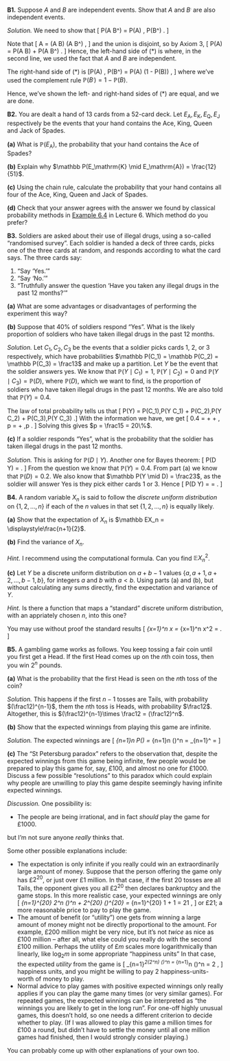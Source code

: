 :::: {.myq}
**B1.** Suppose $A$ and $B$ are independent events. Show that $A$ and $B^\comp$ are also independent events.

::: {.myanswers data-latex=""}
*Solution.* 
We need to show that
\[ \mathbb P(A \cap B^\comp) = \mathbb P(A) \, \mathbb P(B^\comp) . \tag{*} \]

Note that
\[ A = (A \cap B) \cup (A \cap B^\comp) , \]
and the union is disjoint, so by Axiom 3,
\[ \mathbb P(A) = \mathbb P(A \cap B) + \mathbb P(A \cap B^\comp) . \]
Hence, the left-hand side of $(*)$ is
\begin{align*}
\mathbb P(A \cap B^\comp)
&= \mathbb P(A) - \mathbb P(A \cap B) \\
&= \mathbb P(A) - \mathbb P(A)\,\mathbb P(B) \\
&= \mathbb P(A) \big(1 - \mathbb P(B)\big) ,
\end{align*}
where, in the second line, we used the fact that $A$ and $B$ are independent.

The right-hand side of $(*)$ is
\[\mathbb P(A) \, \mathbb P(B^\comp) = \mathbb P(A) \big(1 - \mathbb P(B)\big) , \]
where we've used the complement rule $\mathbb P(B^\comp) = 1- \mathbb P(B)$.

Hence, we've shown the left- and right-hand sides of $(*)$ are equal, and we are done.
:::
::::

<!--
::::: {.myq}
**B2.** Chloe cycles to work with probability $0.6$ and takes the bus with probability $0.4$. She has noticed that she is late 25% of the time when she takes the bus. Her boss notices that, on average, Chloe is late once per week (that is, one day in every five days).

:::: {.subq}
**(a)** What is the probability that Chloe will be late if she cycles to work?

::: {.myanswers data-latex=""}
*Solution.* 
Let $C$ be the event that Chloe cycles to work and $B$ the event that Chloe takes the bus. Let $L$ be the event that Chloe is late.

* We are told that $\mathbb P(C) = 0.6$ and $\mathbb P(B) = 0.4$. In particular, $B$ and $C$ make up a partition.
* We are told that $\mathbb P(L \mid B) = 0.2$.
* We are told that $\mathbb P(L) = \frac15 = 0.2$.
* We want to find out $\mathbb P(L  \mid C)$.

The law of total probability tells us that
\[  \mathbb P(L) = \mathbb P(C)\,\mathbb P(L \mid C) + \mathbb P(B) \, \mathbb P(L \mid B) . \]
Putting in everything we know, we get
\[ 0.2 = 0.6 \,\mathbb P(L \mid C) + 0.4 \times 0.2 , \]
which rearranges to $\mathbb P(L \mid C) = 0.2$.
:::
::::

:::: {.subq}
**(b)** Chloe is late today, and her boss suspects this is because she took the bus. What is the probability that this guess is correct?

::: {.myanswers data-latex=""}
*Solution.*
This is asking for $\mathbb P(B \mid L)$. We know $\mathbb P(L \mid B) = 0.2$, and want to switch the order of conditioning, so this is a job for Bayes' theorem! We have
\begin{align*}
\mathbb P(B \mid L) &= \frac{\mathbb P(B) \, \mathbb (L \mid B)}{\mathbb P(L)} \\
  &= \frac{0.4 \times 0.2}{0.2} \\
  &= 0.4 .
\end{align*}
:::
::::
:::::
-->

::::: {.myq}
**B2.** You are dealt a hand of 13 cards from a 52-card deck. Let $E_\mathrm{A}, E_\mathrm{K}, E_\mathrm{Q}, E_\mathrm{J}$ respectively be the events that your hand contains the Ace, King, Queen and Jack of Spades.

:::: {.subq}
**(a)** What is $\mathbb P(E_\mathrm{A})$, the probability that your hand contains the Ace of Spades?
::::

:::: {.subq}
**(b)** Explain why $\mathbb P(E_\mathrm{K} \mid E_\mathrm{A}) = \frac{12}{51}$.
:::::

:::: {.subq}
**(c)** Using the chain rule, calculate the probability that your hand contains all four of the Ace, King, Queen and Jack of Spades.
::::

:::: {.subq}
**(d)** Check that your answer agrees with the answer we found by classical probability methods in [Example 6.4](L06-classical-ii.html#exm:akqj) in Lecture 6. Which method do you prefer?
::::
:::::

<!--
:::: {.myq}
**B3.** Let $\Omega$ be a sample space, let $\mathbb P$ be a probability measure on $\Omega$, and fix an event $B \subset \Omega$ with $\mathbb P(B) > 0$. Show that the conditional probability $\mathbb P( {\cdot} \mid B)$ is also a probability measure on $\Omega$. That is, show that the conditional probability also satisfies the probability axioms:

1. $\mathbb P(A \mid B) \geq 0$ for all events $A \subset \Omega$;
1. $\mathbb P(\Omega \mid B) = 1$;
1. For disjoint events $A_1, A_2, \dots$, we have
\[ \mathbb P(A_1 \cup A_2 \cup \cdots \mid B) = \mathbb P(A_1 \mid B) + \mathbb P(A_2 \mid B) + \cdots . \]

::: {.myanswers data-latex=""}
*Solution.*
For Axiom 1, we have
\[ \mathbb P(A \mid B) = \frac{\mathbb P(A \cap B)}{\mathbb P(B)} . \]
The numerator is non-negative, by Axiom 1 for the probability measure $\mathbb P$, and the denominator is strictly positive, by assumption. Hence, the fraction is non-negative, as required.

For Axiom 2, note that, since $B \subset \Omega$, we have $\Omega \cap B = B$. Hence
\[ \mathbb P(\Omega \mid B) = \frac{\mathbb P(\Omega \cap B)}{\mathbb P(B)} = \frac{\mathbb P(B)}{\mathbb P(B)} = 1 , \]
as required.

For Axiom 3, note that the dsitributive law tells us that
\[ (A1 \cup A_2 \cup \cdots) \cap B = (A_1 \cap B) \cup (A_2 \cap B) \cup \cdots , \]
and the unions remain disjoint. Hence, we have
\begin{align*}
\mathbb P(A_1 &\cup A_2 \cup \cdots \mid B) \\
&= \frac{\mathbb P\big((A_1 \cup A_2 \cup \cdots) \cap B\big)}{\mathbb P(B)} \\
&= \frac{\mathbb P\big((A_1 \cap B) \cup (A_2 \cap B) \cup \dots\big)}{\mathbb P(B)} \\
&= \frac{\mathbb P(A_1 \cap B) + \mathbb P(A_2 \cap B) + \cdots}{\mathbb P(B)} \\
&= \frac{\mathbb P(A_1 \cap B)}{\mathbb P(B)} + \frac{\mathbb P(A_2 \cap B)}{\mathbb P(B)} + \cdots \\
&= \mathbb P(A_1 \mid B) + \mathbb P(A_2 \mid B) + \cdots, 
\end{align*}
where, in the fourth line we used Axiom 3 for the probability measure $\mathbb P(B)$. This proves Axiom 3, and we are done.
:::
::::
-->

::::: {.myq}
**B3.** Soldiers are asked about their use of illegal drugs, using a so-called "randomised survey". Each soldier is handed a deck of three cards, picks one of the three cards at random, and responds according to what the card says. The three cards say:

1. "Say 'Yes.'"
2. "Say 'No.'"
3. "Truthfully answer the question 'Have you taken any illegal drugs in the past 12 months?'"


:::: {.subq}
**(a)** What are some advantages or disadvantages of performing the experiment this way?
::::

:::: {.subq}
**(b)** Suppose that 40% of soldiers respond "Yes". What is the likely proportion of soldiers who have taken illegal drugs in the past 12 months.

::: {.myanswers data-latex=""}
*Solution.*
Let $C_1, C_2, C_3$ be the events that a soldier picks cards 1, 2, or 3 respectively, which have probabilities $\mathbb P(C_1) = \mathbb P(C_2) = \mathbb P(C_3) = \frac13$ and make up a partition. Let $Y$ be the event that the soldier answers yes. We know that $\mathbb P(Y \mid C_1) = 1$, $\mathbb P(Y \mid C_2) = 0$ and $\mathbb P(Y \mid C_3) = \mathbb P(D)$, where $\mathbb P(D)$, which we want to find, is the proportion of soldiers who have taken illegal drugs in the past 12 months. We are also told that $\mathbb P(Y) = 0.4$.

The law of total probability tells us that
\[ \mathbb P(Y) = \mathbb P(C_1)\,\mathbb P(Y \mid C_1) + \mathbb P(C_2)\,\mathbb P(Y \mid C_2) + 
\mathbb P(C_3)\,\mathbb P(Y \mid C_3) .\]
With the information we have, we get
\[ 0.4 = \tfrac13 \times 1 + \tfrac13 \times 0 + \tfrac13 \, p = \tfrac13 + \tfrac13 \,p . \]
Solving this gives $p = \frac15 = 20\%$.
:::
::::

:::: {.subq}
**(c)** If a soldier responds "Yes", what is the probability that the soldier has taken illegal drugs in the past 12 months.

::: {.myanswers data-latex=""}
*Solution.*
This is asking for $\mathbb P(D \mid Y)$. Another one for Bayes theorem:
\[ \mathbb P(D \mid Y) = \frac{\mathbb P(D) \mathbb P(Y \mid D)}{\mathbb P(Y)} . \]
From the question we know that $\mathbb P(Y) = 0.4$. From part (a) we know that $\mathbb P(D) = 0.2$. We also know that $\mathbb P(Y \mid D) = \frac23$, as the soldier will answer Yes is they pick either cards 1 or 3. Hence
\[ \mathbb P(D \mid Y) = \frac{0.2 \times \frac23}{0.4} = \frac13 . \]
:::
::::
:::::

::::: {.myq}
**B4.** A random variable $X_n$ is said to follow the *discrete uniform distribution* on $\{1, 2, \dots, n\}$ if each of the $n$ values in that set $\{1,2,\dots,n\}$ is equally likely.

:::: {.subq}
**(a)** Show that the expectation of $X_n$ is $\mathbb EX_n = \displaystyle\frac{n+1}{2}$.
::::

:::: {.subq}
**(b)** Find the variance of $X_n$.

::: {.myanswers data-latex=""}
*Hint.* I recommend using the computational formula. Can you find $\mathbb EX_n^2$.
:::
::::

:::: {.subq}
**(c)** Let $Y$ be a discrete uniform distribution on $a+b-1$ values $\{a, a+1, a+2, \dots, b-1, b\}$, for integers $a$ and $b$ with $a<b$. Using parts (a) and (b), but without calculating any sums directly, find the expectation and variance of $Y$.

::: {.myanswers data-latex=""}
*Hint.* Is there a function that maps a "standard" discrete uniform distribution, with an appriately chosen $n$, into this one?
:::
::::

You may use without proof the standard results
\[ \sum_{x=1}^n x = \frac{n(n+1)}{2} \qquad  \sum_{x=1}^n x^2 = \frac{n(n+1)(2n+1)}{6} . \]
:::::


::::: {.myq}
**B5.** A gambling game works as follows. You keep tossing a fair coin until you first get a Head. If the first Head comes up on the $n$th coin toss, then you win $2^n$ pounds.

:::: {.subq}
**(a)** What is the probability that the first Head is seen on the $n$th toss of the coin?

::: {.myanswers data-latex=""}
*Solution.*
This happens if the first $n-1$ tosses are Tails, with probability $(\frac12)^{n-1}$, them the $n$th toss is Heads, with probability $\frac12$. Altogether, this is $(\frac12)^{n-1}\times \frac12 = (\frac12)^n$.
:::
::::

:::: {.subq}
**(b)** Show that the expected winnings from playing this game are infinite.

::: {.myanswers data-latex=""}
*Solution.*
The expected winnings are
\[ \sum_{n=1}^\infty 2^n \times \mathbb P(\text{first Head on $n$th toss}) = \sum_{n=1}^\infty 2^n \times \big(\tfrac12\big)^n = \sum_{n=1}^\infty 1 = \infty \]
:::
::::

:::: {.subq}
**(c)** The "St Petersburg paradox" refers to the observation that, despite the expected winnings from this game being infinite, few people would be prepared to play this game for, say, £100, and almost no one for £1000. Discuss a few possible "resolutions" to this paradox which could explain why people are unwilling to play this game despite seemingly having infinite expected winnings.

::: {.myanswers data-latex=""}
*Discussion.*
One possibility is:

* The people are being irrational, and in fact *should* play the game for £1000.

but I'm not sure anyone *really* thinks that.

Some other possible explanations include:

* The expectation is only infinite if you really could win an extraordinarily large amount of money. Suppose that the person offering the game only has £$2^{20}$, or just over £1 million. In that case, if the first 20 tosses are all Tails, the opponent gives you all £$2^{20}$ then declares bankruptcy and the game stops. In this more realistic case, your expected winnings are only
\[  \sum_{n=1}^{20} 2^n \times \big(\tfrac12\big)^n + 2^{20} \times \big(\tfrac12\big)^{20} = \sum_{n=1}^{20} 1 + 1 = 21 , \]
or £21; a more reasonable price to pay to play the game.
* The amount of benefit (or "utility") one gets from winning a large amount of money might not be directly proportional to the amount. For example, £200 million might be very nice, but it's not *twice* as nice as £100 million -- after all, what else could you really do with the second £100 million. Perhaps the utility of £$m$ scales more logarithmically than linearly, like $\log_2 m$ in some appropriate "happiness units" In that case, the expected *utility* from the game is
\[ \sum_{n=1}^\infty \log_2(2^n) \times \big(\tfrac12\big)^n = \sum_{n=1}^\infty n \times \big(\tfrac12\big)^n = 2 , \]
happiness units, and you might be willing to pay 2 happiness-units-worth of money to play.
* Normal advice to play games with positive expected winnings only really applies if you can play the game many times (or very similar games). For repeated games, the expected winnings can be interpreted as "the winnings you are likely to get in the long run". For one-off highly unusual games, this doesn't hold, so one needs a different criterion to decide whether to play. (If I was allowed to play this game a million times for £100 a round, but didn't have to settle the money until all one million games had finished, then I would strongly consider playing.)

You can probably come up with other explanations of your own too.
:::
::::
:::::